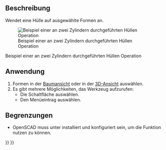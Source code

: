 <languages/>

{{Docnav/de
|[[OpenSCAD_MeshBoolean/de|NetzBoolescheOperation]]
|[[OpenSCAD_Minkowski/de|Minkowski]]
|[[OpenSCAD_Workbench/de|OpenSCAD]]
|IconL=OpenSCAD_MeshBoolean.svg
|IconR=OpenSCAD_Minkowski.svg
|IconC=Workbench_OpenSCAD.svg
}}

{{GuiCommand/de
|Name=OpenSCAD Hull
|Name/de=OpenSCAD Hülle
|MenuLocation=OpenSCAD → Hülle
|Workbenches=[[OpenSCAD_Workbench/de|OpenSCAD]]
}}

<span id="Description"></span>
==Beschreibung== 

Wendet eine Hülle auf ausgewählte Formen an.

[[Image:Hull_example.jpg|Beispiel einer an zwei Zylindern durchgeführten Hüllen Operation]]

Beispiel einer an zwei Zylindern durchgeführten Hüllen Operation

<span id="Usage"></span>
==Anwendung== 

# Formen in der [[Tree_View/de|Baumansicht]] oder in der [[3D_View/de|3D-Ansicht]] auswählen.
# Es gibt mehrere Möglichkeiten, das Werkzeug aufzurufen:
#* Die Schaltfläche {{Button|[[Image:OpenSCAD_Hull.svg|16px]] [[OpenSCAD_Hull/de|Hülle]]}} auswählen.
#* Den Menüeintrag {{MenuCommand|OpenSCAD → [[Image:OpenSCAD_Hull.svg|16px]] Hülle}} auswählen.

<span id="Limitations"></span>
==Begrenzungen== 

* OpenSCAD muss unter {{MenuCommand|Bearbeiten → Einstellungen}} installiert und konfiguriert sein, um die Funktion nutzen zu können.


{{Docnav/de
|[[OpenSCAD_MeshBoolean/de|NetzBoolescheOperation]]
|[[OpenSCAD_Minkowski/de|Minkowski]]
|[[OpenSCAD_Workbench/de|OpenSCAD]]
|IconL=OpenSCAD_MeshBoolean.svg
|IconR=OpenSCAD_Minkowski.svg
|IconC=Workbench_OpenSCAD.svg
}}

{{OpenSCAD_Tools_navi{{#translation:}}}}
{{Userdocnavi{{#translation:}}}}